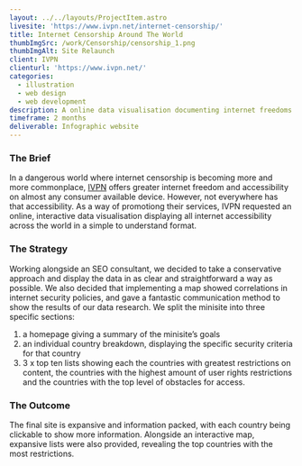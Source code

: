 ```yaml
---
layout: ../../layouts/ProjectItem.astro
livesite: 'https://www.ivpn.net/internet-censorship/'
title: Internet Censorship Around The World
thumbImgSrc: /work/Censorship/censorship_1.png
thumbImgAlt: Site Relaunch
client: IVPN
clienturl: 'https://www.ivpn.net/'
categories:
  - illustration
  - web design
  - web development
description: A online data visualisation documenting internet freedoms around the world.
timeframe: 2 months
deliverable: Infographic website
---
```


### The Brief

In a dangerous world where internet censorship is becoming more and more commonplace, [IVPN](https://www.ivpn.net/) offers greater
internet freedom and accessibility on almost any consumer available device. However, not everywhere has that accessibility. As a way of promotiong
their services, IVPN requested an online, interactive data visualisation displaying all internet accessibility across the world in a simple to understand format.

### The Strategy

Working alongside an SEO consultant, we decided to take a conservative approach and display the data in as clear and straightforward a way as possible. We also decided that implementing a map showed correlations in internet security policies, and gave a fantastic communication method to show the results of our data research. We split the minisite into three specific sections:

1. a homepage giving a summary of the minisite’s goals
2. an individual country breakdown, displaying the specific security criteria for that country
3. 3 x top ten lists showing each the countries with greatest restrictions on content, the countries with the highest amount of user rights restrictions and the countries with the top level of obstacles for access.

<caseStudyImage imgSrc="/work/Censorship/censorship_2.png" imgAlt="Screenshot showing the internet censorship statistics of the UK" imgCaption="A full breakdown of the United Kingdom's internet censorship statistics." />

### The Outcome

The final site is expansive and information packed, with each country being clickable to show more information.
Alongside an interactive map, expansive lists were also provided, revealing the top countries with the most restrictions.

<caseStudyImage imgSrc="/work/Censorship/censorship_3.png" imgAlt="SScreenshot showing the internet censorship statistics of the UK" imgCaption="The site also provides insightful tables of data based how many user rights violations the country has committed, the top obstacles for access and which countries limit the most content." />
